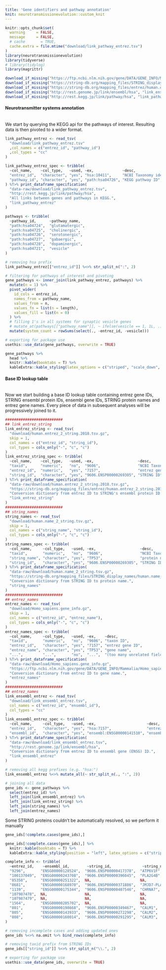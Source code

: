 ```yaml
---
title: 'Gene identifiers and pathway annotation'
knit: neurotransmissionevolution::custom_knit
---
```

```r
knitr::opts_chunk$set(
  warning     = FALSE,
  message     = FALSE,
  # cache       = TRUE,
  cache.extra = file.mtime("download/link_pathway_entrez.tsv")
)
library(neurotransmissionevolution)
library(tidyverse)
# library(tidylog)
library(magrittr)
```

```r
download_if_missing("https://ftp.ncbi.nlm.nih.gov/gene/DATA/GENE_INFO/Mammalia/Homo_sapiens.gene_info.gz")
download_if_missing("https://string-db.org/mapping_files/STRING_display_names/human.name_2_string.tsv.gz")
download_if_missing("https://string-db.org/mapping_files/entrez/human.entrez_2_string.2018.tsv.gz")
download_if_missing("http://rest.genome.jp/link/ensembl/hsa", "link_ensembl_entrez.tsv")
download_if_missing("http://rest.kegg.jp/link/pathway/hsa", "link_pathway_entrez.tsv")
```
#### Neurotransmitter systems annotation
` `  
We start by querying the KEGG api for the pathways of interest. Resulting data is then pivoted to a wider format.
```r
link_pathway_entrez <- read_tsv(
  "download/link_pathway_entrez.tsv"
  ,col_names = c("entrez_id", "pathway_id")
  ,col_types = "cc"
)

link_pathway_entrez_spec <- tribble(
  ~col_name,    ~col_type,   ~used, ~ex,             ~desc,
  "entrez_id",  "character", "yes", "hsa:10411",     "NCBI Taxonomy identifier",
  "pathway_id", "character", "yes", "path:hsa04726", "KEGG pathway ID",
) %T>% print_dataframe_specification(
  "data-raw/download/link_pathway_entrez.tsv",
  "http://rest.kegg.jp/link/pathway/hsa",
  "All links between genes and pathways in KEGG.",
  "link_pathway_entrez"
)
```
```r
pathways <- tribble(
  ~pathway_id,      ~pathway_name, 
  "path:hsa04724",  "glutamatergic",
  "path:hsa04725",  "cholinergic",  
  "path:hsa04726",  "serotonergic", 
  "path:hsa04727",  "gabaergic",    
  "path:hsa04728",  "dopaminergic", 
  "path:hsa04721",  "vesicle"
)

# removing hsa prefix
link_pathway_entrez[["entrez_id"]] %<>% str_split_n(":", 2)

# filtering for pathways of interest and pivoting
gene_pathways <- inner_join(link_pathway_entrez, pathways) %>%
  mutate(n = 1) %>%
  pivot_wider(
    id_cols = entrez_id,
    names_from = pathway_name, 
    values_from = n,
    values_fn = list(n = length),
    values_fill = list(n = 0)
  ) %>%
  # filling 1's in all systems for synaptic vesicle genes
  # mutate_at(pathways[["pathway_name"]], ~ ifelse(vesicle == 1, 1L, .)) %>%
  mutate(system_count = rowSums(select(., -entrez_id, -vesicle)))

# exporting for package use
usethis::use_data(gene_pathways, overwrite = TRUE)
```
```r
gene_pathways %>%
  head %>%
  knitr::kable(booktabs = T) %>%
  kableExtra::kable_styling(latex_options = c("striped", "scale_down", "HOLD_position"))
```


#### Base ID lookup table
` `  
Now we start building a base ID lookup table containing entrez gene IDs, STRING ensembl protein IDs, ensembl gene IDs, STRING protein names and entrez gene names. Every piece of data in subsequent analyses will be progressively joined to it.
```r
##########################
## link_entrez_string
link_entrez_string <- read_tsv(
  "download/human.entrez_2_string.2018.tsv.gz",
  skip = 1,
  col_names = c("entrez_id", "string_id"),
  col_types = cols_only("-", "c", "c")
)
link_entrez_string_spec <- tribble(
  ~col_name,    ~col_type,   ~used, ~ex,                    ~desc,
  "taxid",      "numeric",   "no",  "9606",                 "NCBI Taxonomy ID",
  "entrez_id",  "numeric",   "yes", "7157",                 "entrez gene ID",
  "string_id",  "character", "yes", "9606.ENSP00000269305", "STRING ID",
) %T>% print_dataframe_specification(
  "data-raw/download/human.entrez_2_string.2018.tsv.gz",
  "https://string-db.org/mapping_files/entrez/human.entrez_2_string.2018.tsv.gz",
  "Conversion dictionary from entrez ID to STRING's ensembl protein ID.",
  "link_entrez_string"
)
##########################
## string_names
string_names <- read_tsv(
  "download/human.name_2_string.tsv.gz",
  skip = 1,
  col_names = c("string_name", "string_id"),
  col_types = cols_only("-", "c", "c")
)
string_names_spec <- tribble(
  ~col_name,     ~col_type,   ~used, ~ex,                    ~desc,
  "taxid",       "numeric",   "no",  "9606",                 "NCBI Taxonomy ID",
  "string_name", "character", "yes", "TP53",                 "protein name",
  "string_id",   "character", "yes", "9606.ENSP00000269305", "STRING ID",
) %T>% print_dataframe_specification(
  "data-raw/download/human.name_2_string.tsv.gz",
  "https://string-db.org/mapping_files/STRING_display_names/human.name_2_string.tsv.gz",
  "Conversion dictionary from STRING ID to protein name.",
  "string_names"
)
##########################
## entrez_names
entrez_names <- read_tsv(
  "download/Homo_sapiens.gene_info.gz",
  skip = 1,
  col_names = c("entrez_id", "entrez_name"),
  col_types = cols_only("-", "c", "c")
)
entrez_names_spec <- tribble(
  ~col_name,     ~col_type,   ~used, ~ex,    ~desc,
  "taxid",       "numeric",   "no",  "9606", "taxon ID",
  "entrez_id",   "character", "yes", "7157", "entrez gene ID",
  "entrez_name", "character", "yes", "TP53", "gene name",
  "...",         "...",       "no",  "...",  "(too many unrelated fields)",
) %T>% print_dataframe_specification(
  "data-raw/download/Homo_sapiens.gene_info.gz",
  "https://ftp.ncbi.nlm.nih.gov/gene/DATA/GENE_INFO/Mammalia/Homo_sapiens.gene_info.gz",
  "Conversion dictionary from entrez ID to gene name.",
  "entrez_names"
)
##########################
## entrez_names
link_ensembl_entrez <- read_tsv(
  "download/link_ensembl_entrez.tsv",
  col_names = c("entrez_id", "ensembl_id"),
  col_types = "cc"
)
link_ensembl_entrez_spec <- tribble(
  ~col_name,     ~col_type,   ~used, ~ex,                       ~desc,
  "entrez_id",   "character", "yes", "hsa:7157",                "entrez gene ID",
  "ensembl_id",  "character", "yes", "ensembl:ENSG00000141510", "ensembl gene ID",
) %T>% print_dataframe_specification(
  "data-raw/download/link_ensembl_entrez.tsv",
  "http://rest.genome.jp/link/ensembl/hsa",
  "Conversion dictionary from entrez ID to ensembl gene (ENSG) ID.",
  "link_ensembl_entrez"
)
```
```r
# removing all kegg prefixes (e.g. "hsa:")
link_ensembl_entrez %<>% mutate_all(~ str_split_n(., ":", 2))

# joining all data
gene_ids <- gene_pathways %>%
  select(entrez_id) %>%
  left_join(link_ensembl_entrez) %>%
  left_join(link_entrez_string) %>%
  left_join(string_names) %>%
  left_join(entrez_names)
```

Some STRING proteins couldn't be automatically resolved, so we perform it manually
```r
gene_ids[!complete.cases(gene_ids),]
```
```r
gene_ids[!complete.cases(gene_ids),] %>%
  knitr::kable(booktabs = T) %>%
  kableExtra::kable_styling(position = "left", latex_options = c("striped", "HOLD_position"))
```

```r
complete_info <- tribble(
  ~entrez_id,    ~ensembl_id,        ~string_id,              ~string_name,     ~entrez_name,  
  "9296",       "ENSG00000128524",  "9606.ENSP00000417378",  "ATP6V1F",        "ATP6V1F",      
  "100137049",  "ENSG00000243708",  "9606.ENSP00000396045",  "PLA2G4B",        "PLA2G4B",      
  "85358",      "ENSG00000251322",  NA,                      NA,               "SHANK3",       
  "8681",       "ENSG00000168970",  "9606.ENSP00000371886",  "JMJD7-PLA2G4B",  "JMJD7-PLA2G4B",
  "1139",       "ENSG00000175344",  "9606.ENSP00000407546",  "CHRNA7",         "CHRNA7",       
  "107987478",  NA,                 NA,                      NA,               "LOC107987478", 
  "107987479",  NA,                 NA,                      NA,               "LOC107987479", 
  "1564",       "ENSG00000205702",  NA,                      NA,               "CYP2D7",       
  "801",        "ENSG00000198668",  "9606.ENSP00000349467",  "CALM1",          "CALM1",        
  "805",        "ENSG00000143933",  "9606.ENSP00000272298",  "CALM2",          "CALM2",        
  "808",        "ENSG00000160014",  "9606.ENSP00000291295",  "CALM3",          "CALM3"
)

# removing incomplete cases and adding updated ones
gene_ids %<>% na.omit %>% bind_rows(complete_info)

# removing taxid prefix from STRING IDs
gene_ids[["string_id"]] %<>% str_split_n("\\.", 2)

# exporting for package use
usethis::use_data(gene_ids, overwrite = TRUE)
```

